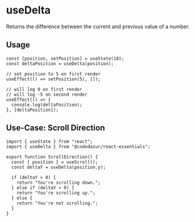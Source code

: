 # useDelta

Returns the difference between the current and previous value of a number.

## Usage

```tsx
const [position, setPosition] = useState(10);
const deltaPosition = useDelta(position);

// set position to 5 on first render
useEffect(() => setPosition(5), []);

// will log 0 on first render
// will log -5 on second render
useEffect(() => {
  console.log(deltaPosition);
}, [deltaPosition]);
```

## Use-Case: Scroll Direction

```tsx
import { useState } from "react";
import { useDelta } from "@codedazur/react-essentials";

export function ScrollDirection() {
  const { position } = useScroll();
  const deltaY = useDelta(position.y);

  if (deltaY > 0) {
    return "You're scrolling down.";
  } else if (deltaY < 0) {
    return "You're scrolling up.";
  } else {
    return "You're not scrolling.";
  }
}
```

